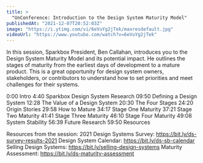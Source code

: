 ```yaml
---
title: >
  "UnConference: Introduction to the Design System Maturity Model"
publishedAt: "2021-12-07T20:52:03Z"
image: "https://i.ytimg.com/vi/6eVuYg2jTek/maxresdefault.jpg"
videoUrl: "https://www.youtube.com/watch?v=6eVuYg2jTek"
---
```


In this session, Sparkbox President, Ben Callahan, introduces you to the Design System Maturity Model and its potential impact. He outlines the stages of maturity from the earliest days of development to a mature product. This is a great opportunity for design system owners, stakeholders, or contributors to understand how to set priorities and meet challenges for their systems.

0:00 Intro
4:40 Sparkbox Design System Research
09:50 Defining a Design System
12:28 The Value of a Design System
20:30 The Four Stages
24:20 Origin Stories
29:58 How to Mature
34:17 Stage One Maturity
37:21 Stage Two Maturity
41:41 Stage Three Maturity
46:10 Stage Four Maturity
49:08 System Stability
56:39 Future Research
59:50 Resources

Resources from the session:
2021 Design Systems Survey: https://bit.ly/ds-survey-results-2021
Design System Calendar: https://bit.ly/ds-sb-calendar
Selling Design Systems: https://bit.ly/selling-design-systems
Maturity Assessment: https://bit.ly/ds-maturity-assessment

